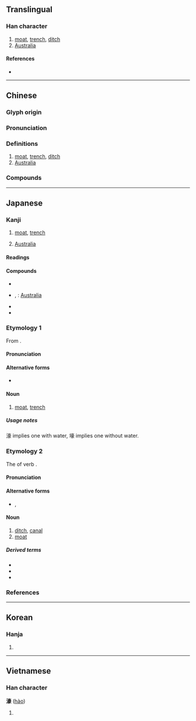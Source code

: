{{character info/new}}
==Translingual==

===Han character===
{{Han char|rn=85|rad=水|as=14|sn=17|four=30132|canj=EYRO|ids=⿰氵豪}}

# [[moat]], [[trench]], [[ditch]]
# [[Australia]]

====References====
* {{Han ref|kx=0656.060|dkj=18502|dj=1066.110|hdz=31771.090|uh=6FE0|ud=28640|bh=C0DA|bd=49370}}

----

==Chinese==
{{zh-forms}}

===Glyph origin===
{{Han etym}}

===Pronunciation===
{{zh-pron
|m=háo
|c=hou4
|h=pfs=
|md=
|mn=
|w=
|mc=y
|oc=y
|cat=n,pn
}}

===Definitions===
{{zh-hanzi}}

# [[moat]], [[trench]], [[ditch]]
# [[Australia]]

===Compounds===
{{zh-der|蔡濠}}

----

==Japanese==

===Kanji===
{{ja-kanji|grade=|rs=水14}}

# [[moat]], [[trench]]
# {{lb|ja|abbreviation|sort=水14}} [[Australia]]

====Readings====
{{ja-readings
|goon=ごう
|kanon=こう
|kun=ほり-
}}

====Compounds====
{{der-top|Compounds}}
* {{ja-r|環濠|かんごう}}
* {{ja-r|濠洲|^ごうしゅう}}, {{ja-r|濠州|^ごうしゅう}}: [[Australia]]
* {{ja-r|城濠|じょうごう}}
* {{ja-r|雪濠|せつごう}}
{{der-bottom}}

{{wikipedia|lang=ja}}

===Etymology 1===
{{ja-kanjitab|ごう|yomi=o}}
From {{etyl|ltc|ja|sort=こう'}} {{m|zh|濠}}.

====Pronunciation====
{{ja-pron|yomi=goon|ごう|acc=1|acc_ref=DJR}}

====Alternative forms====
* {{ja-l|壕}}

====Noun====
{{ja-noun|ごう|hhira=がう}}

# [[moat]], [[trench]]

=====Usage notes=====
濠 implies one with water, 壕 implies one without water.

===Etymology 2===
{{ja-kanjitab|ほり|yomi=k}}
The {{m|ja|連用形|tr=ren'yōkei||continuative or stem form}} of verb {{m|ja|掘る|tr=horu||to dig}}.

====Pronunciation====
{{ja-pron|yomi=k|ほり|acc=2|acc_ref=DJR}}

====Alternative forms====
* {{ja-l|堀}}, {{ja-l|壕}}

====Noun====
{{ja-noun|ほり}}

# [[ditch]], [[canal]]
# [[moat]]

=====Derived terms=====
{{der-top}}
* {{ja-r|内濠|うちぼり}}
* {{ja-r|城濠|しろぼり}}
* {{ja-r|外濠|そとぼり}}
{{der-bottom}}

===References===
<references/>

----

==Korean==

===Hanja===
{{ko-hanja|hangeul=호|eumhun=|rv=ho|mr=ho|y=ho}}

# {{defn|lang=ko|sort=水14}}

----

==Vietnamese==

===Han character===
'''濠''' ([[hào]])

# {{defn|lang=vi}}

{{cln|vi|Han tu}}